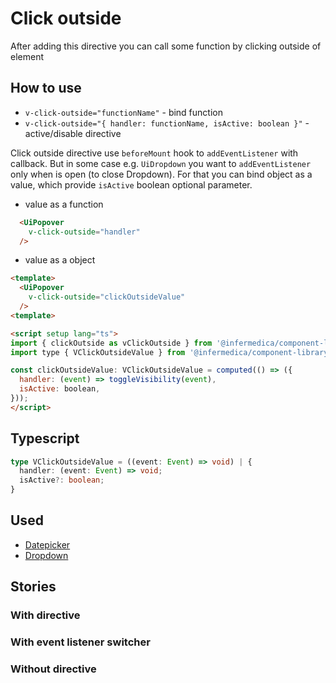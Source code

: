 
<Meta of={stories}/>

# Click outside
After adding this directive you can call some function by clicking outside of element

## How to use
* `v-click-outside="functionName"` - bind function
* `v-click-outside="{
  handler: functionName,
  isActive: boolean
}"` - active/disable directive

<Alert>
  <p>Click outside directive use <code>beforeMount</code> hook to <code>addEventListener</code> with callback.
  But in some case e.g. <code>UiDropdown</code> you want to <code>addEventListener</code> only when is open (to close Dropdown).
  For that you can bind object as a value, which provide <code>isActive</code> boolean optional parameter.</p>
</Alert>

- value as a function
```html
  <UiPopover
    v-click-outside="handler"
  />
```
- value as a object

```html
<template>
  <UiPopover
    v-click-outside="clickOutsideValue"
  />
<template>

<script setup lang="ts">
import { clickOutside as vClickOutside } from '@infermedica/component-library/directives';
import type { VClickOutsideValue } from '@infermedica/component-library/directives';

const clickOutsideValue: VClickOutsideValue = computed(() => ({
  handler: (event) => toggleVisibility(event),
  isActive: boolean,
}));
</script>
```
## Typescript
```ts
type VClickOutsideValue = ((event: Event) => void) | {
  handler: (event: Event) => void;
  isActive?: boolean;
}
```


## Used
* [Datepicker](/docs/organisms-datepicker--common)
* [Dropdown](/docs/molecules-dropdown--with-content-slot)

## Stories
### With directive
<Canvas of={stories.WithDirective}/>

### With event listener switcher
<Canvas of={stories.WithDirectiveSwitcher}/>

### Without directive
<Canvas of={stories.WithoutDirective}/>
